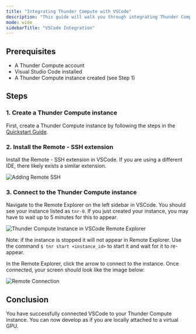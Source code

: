 ```yaml
---
title: "Integrating Thunder Compute with VSCode"
description: "This guide will walk you through integrating Thunder Compute with Visual Studio Code (VSCode), allowing you to develop and manage your projects directly on a Thunder Compute instance from your local IDE."
mode: wide
sidebarTitle: "VSCode Integration"
---
```


## Prerequisites

- A Thunder Compute account
- Visual Studio Code installed
- A Thunder Compute instance created (see Step 1)

## Steps

### 1. Create a Thunder Compute instance

First, create a Thunder Compute instance by following the steps in the [Quickstart Guide](https://docs.thundercompute.com/docs/quickstart).

### 2. Install the Remote - SSH extension

Install the Remote - SSH extension in VSCode. If you are using a different IDE, there likely exists a similar extension.

![Adding Remote SSH](/images/Remote_SSH_Extension.png)

### 3. Connect to the Thunder Compute instance

Navigate to the Remote Explorer on the left sidebar in VSCode. You should see your instance listed as `tnr-0`. If you just created your instance, you may have to wait up to 5 minutes for this to appear.

![Thunder Compute Instance in VSCode Remote Explorer](/images/tnr-instance_id.png)

Note: if the instance is stopped it will not appear in Remote Explorer. Use the command `$ tnr start <instance_id>` to start it and wait for it to re-appear.

In the Remote Explorer, click the arrow to connect to the instance. Once connected, your screen should look like the image below:

![Remote Connection](/images/VS_Code_Environment.png)

## Conclusion

You have successfully connected VSCode to your Thunder Compute instance. You can now develop as if you are locally attached to a virtual GPU.
